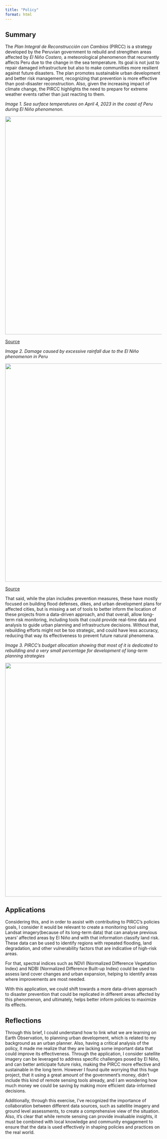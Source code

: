 ```yaml
---
title: "Policy"
format: html
---
```


## **Summary**

The *Plan Integral de Reconstrucción con Cambios* (PIRCC) is a strategy developed by the Peruvian government to rebuild and strengthen areas affected by *El Niño Costero,* a meteorological phenomenon that recurrently affects Peru due to the change in the sea temperature. Its goal is not just to repair damaged infrastructure but also to make communities more resilient against future disasters. The plan promotes sustainable urban development and better risk management, recognizing that prevention is more effective than post-disaster reconstruction. Also, given the increasing impact of climate change, the PIRCC highlights the need to prepare for extreme weather events rather than just reacting to them.

*Image 1. Sea surface temperatures on April 4, 2023 in the coast of Peru during El Niño phenomenon.*

![](images/clipboard-35216451.png){fig-align="center" width="700"}

[Source](https://earthobservatory.nasa.gov/images/151183/warming-water-and-downpours-in-peru)

*Image 2. Damage caused by excessive rainfall due to the El Niño phenomenon in Peru*

![](images/clipboard-545088712.png){fig-align="center" width="700"}

[Source](https://ojo-publico.com/401/las-terribles-cifras-del-nino-costero-nivel-nacional)

That said, while the plan includes prevention measures, these have mostly focused on building flood defenses, dikes, and urban development plans for affected cities, but is missing a set of tools to better inform the location of these projects from a data-driven approach, and that overall, allow long-term risk monitoring, including tools that could provide real-time data and analysis to guide urban planning and infrastructure decisions. Without that, rebuilding efforts might not be too strategic, and could have less accuracy, reducing that way its effectiveness to prevent future natural phenomena.

*Image 3. PIRCC's budget allocation showing that most of it is dedicated to rebuilding and a very small percentage for development of long-term planning strategies*

![](images/clipboard-2145067034.png){fig-align="center" width="750"}

## **Applications**

Considering this, and in order to assist with contributing to PIRCC's policies goals, I consider it would be relevant to create a monitoring tool using Landsat imagery(because of its long-term data) that can analyse previous years' affected areas by El Niño and with that information classify land risk. These data can be used to identify regions with repeated flooding, land degradation, and other vulnerability factors that are indicative of high-risk areas.

For that, spectral indices such as NDVI (Normalized Difference Vegetation Index) and NDBI (Normalized Difference Built-up Index) could be used to assess land cover changes and urban expansion, helping to identify areas where improvements are most needed.

With this application, we could shift towards a more data-driven approach to disaster prevention that could be replicated in different areas affected by this phenomenon, and ultimately, helps better inform policies to maximize its effects.

## **Reflections**

Through this brief, I could understand how to link what we are learning on Earth Observation, to planning urban development, which is related to my background as an urban planner. Also, having a critical analysis of the policy, it made me realize that they are lacking some important data that could improve its effectiveness. Through the application, I consider satellite imagery can be leveraged to address specific challenges posed by El Niño, and can better anticipate future risks, making the PIRCC more effective and sustainable in the long term. However I found quite worrying that this huge project, that it using a great amount of the government's money, didn't include this kind of remote sensing tools already, and I am wondering how much money we could be saving by making more efficient data-informed decisions.

Additionally, through this exercise, I’ve recognized the importance of collaboration between different data sources, such as satellite imagery and ground level assessments, to create a comprehensive view of the situation. Also, it’s clear that while remote sensing can provide invaluable insights, it must be combined with local knowledge and community engagement to ensure that the data is used effectively in shaping policies and practices on the real world.
